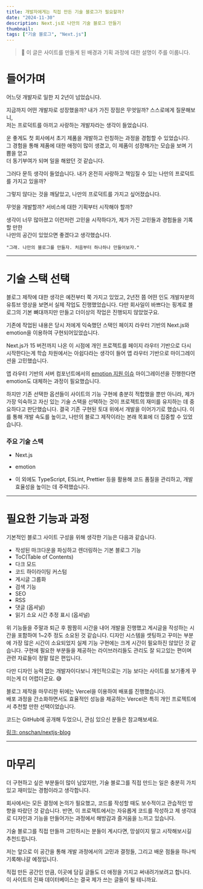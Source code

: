 ```yaml
---
title: 개발자에게는 직접 만든 기술 블로그가 필요할까?
date: "2024-11-30"
description: Next.js로 나만의 기술 블로그 만들기
thumbnail: 
tags: ["기술 블로그", "Next.js"]
---
```


> 📍 이 글은 사이트를 만들게 된 배경과 기획 과정에 대한 설명이 주를 이룹니다.

# 들어가며 

어느덧 개발자로 일한 지 2년이 넘었습니다.

지금까지 어떤 개발자로 성장했을까? 내가 가진 장점은 무엇일까? 스스로에게 질문해보니,  
저는 프로덕트를 아끼고 사랑하는 개발자라는 생각이 들었습니다.

운 좋게도 첫 회사에서 초기 제품을 개발하고 런칭하는 과정을 경험할 수 있었습니다.  
그 경험을 통해 제품에 대한 애정이 많이 생겼고, 이 제품이 성장해가는 모습을 보며 기쁨을 얻고  
더 동기부여가 되며 일을 해왔던 것 같습니다.

그러다 문득 생각이 들었습니다. 내가 온전히 사랑하고 책임질 수 있는 나만의 프로덕트를 가지고 있을까?  

그렇지 않다는 것을 깨달았고, 나만의 프로덕트를 가지고 싶어졌습니다.  

무엇을 개발할까? 서비스에 대한 기획부터 시작해야 할까?

생각이 너무 많아졌고 이런저런 고민을 시작하다가, 제가 가진 고민들과 경험들을 기록할 만한  
나만의 공간이 있었으면 좋겠다고 생각했습니다.

`"그래. 나만의 블로그를 만들자. 처음부터 하나하나 만들어보자."`

---

# 기술 스택 선택

블로그 제작에 대한 생각은 예전부터 쭉 가지고 있었고, 2년전 쯤 어떤 인도 개발자분의 유튜브 영상을 보면서 실제 작업도 진행했었습니다. 다만 회사일이 바쁘다는 핑계로 블로그의 기본 뼈대까지만 만들고 더이상의 작업은 진행되지 않았었구요.

기존에 작업된 내용은 당시 저에게 익숙했던 스택인 페이지 라우터 기반의 Next.js와 emotion을 이용하여 구현되어있었습니다.

Next.js가 15 버전까지 나온 이 시점에 개인 프로젝트를 페이지 라우터 기반으로 다시 시작한다는게 학습 차원에서는 아쉽다라는 생각이 들어 앱 라우터 기반으로 마이그레이션을 고민했습니다.

앱 라우터 기반의 서버 컴포넌트에서의 [emotion 지원 이슈](https://nextjs.org/docs/app/building-your-application/styling/css-in-js) 마이그레이션을 진행한다면 emotion도 대체하는 과정이 필요했습니다. 

하지만 기존 선택한 옵션들이 사이트의 기능 구현에 충분히 적합했을 뿐만 아니라, 제가 가장 익숙하고 자신 있는 기술 스택을 선택하는 것이 프로젝트의 재미를 유지하는 데 중요하다고 판단했습니다.
결국 기존 구현된 토대 위에서 개발을 이어가기로 했습니다. 이를 통해 개발 속도를 높이고, 나만의 블로그 제작이라는 본래 목표에 더 집중할 수 있었습니다.

### 주요 기술 스택

- Next.js

- emotion

- 이 외에도 TypeScript, ESLint, Prettier 등을 활용해 코드 품질을 관리하고, 개발 효율성을 높이는 데 주력했습니다.

---

# 필요한 기능과 과정

기본적인 블로그 사이트 구성을 위해 생각한 기능은 다음과 같습니다.

- 작성된 마크다운을 파싱하고 렌더링하는 기본 블로그 기능
- ToC(Table of Contents)
- 다크 모드
- 코드 하이라이팅 커스텀
- 게시글 그룹화
- 검색 기능
- SEO
- RSS
- 댓글 (옵셔널)
- 읽기 소요 시간 추정 표시 (옵셔널)

위 기능들을 주말과 퇴근 후 짬짬히 시간을 내어 개발을 진행했고 게시글을 작성하는 시간을 포함하여 1~2주 정도 소요된 것 같습니다.
디자인 시스템을 셋팅하고 꾸미는 부분에 가장 많은 시간이 소요되었지 실제 기능 구현에는 크게 시간이 필요하진 않았던 것 같습니다.
구현에 필요한 부분들을 제공하는 라이브러리들도 관리도 잘 되고있는 편이며 관련 자료들이 정말 많은 편입니다.

다만 디자인 능력 없는 개발자이다보니 개인적으로는 기능 보다는 사이트를 보기좋게 꾸미는게 더 어렵더군요. 😅

블로그 제작을 마무리한 뒤에는 Vercel을 이용하여 배포를 진행했습니다.  
배포 과정을 간소화하면서도 효율적인 성능을 제공하는 Vercel은 특히 개인 프로젝트에서 추천할 만한 선택이었습니다.  

코드는 GitHub에 공개해 두었으니, 관심 있으신 분들은 참고해보세요.

[링크: onschan/nextjs-blog](https://github.com/onschan/nextjs-blog)


---

# 마무리

더 구현하고 싶은 부분들이 많이 남았지만, 기술 블로그를 직접 만드는 일은 충분히 가치 있고 재미있는 경험이라고 생각합니다.

회사에서는 모든 결정에 논의가 필요했고, 코드를 작성할 때도 보수적이고 관습적인 방향을 따랐던 것 같습니다. 
반면, 이 프로젝트에서는 자유롭게 코드를 작성하고 제 생각대로 디자인과 기능을 만들어가는 과정에서 해방감과 즐거움을 느끼고 있습니다.

기술 블로그를 직접 만들까 고민하시는 분들이 계시다면, 망설이지 말고 시작해보시길 추천드립니다.

저는 앞으로 이 공간을 통해 개발 과정에서의 고민과 결정들, 그리고 배운 점들을 하나씩 기록해나갈 예정입니다.

직접 만든 공간인 만큼, 이곳에 담길 글들도 더 애정을 가지고 써내려가보려고 합니다. 이 사이트의 진짜 데이터베이스는 결국 제가 쓰는 글들이 될 테니까요.
